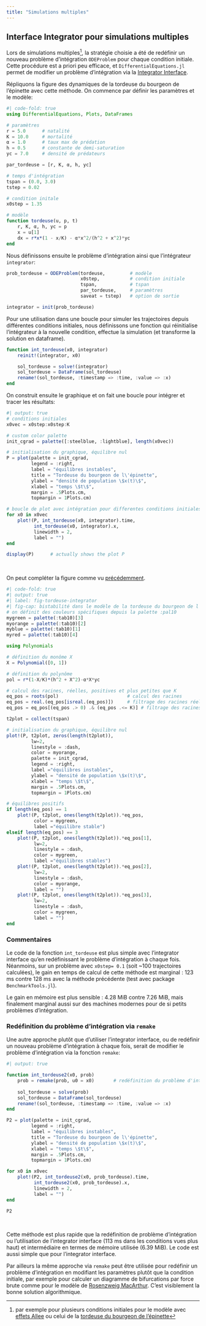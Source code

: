 ```yaml
---
title: "Simulations multiples"
---
```


## Interface Integrator pour simulations multiples

Lors de simulations multiples^[par exemple pour plusieurs conditions initiales pour le modèle avec [effets Allee](pop_isolees.qmd) ou celui de la [tordeuse du bourgeon de l'épinette](pop_exploitees.qmd)], la stratégie choisie a été de redéfinir un nouveau problème d'intégration `ODEProblem` pour chaque condition initiale. Cette procédure est a priori peu efficace, et `DifferentialEquations.jl` permet de modifier un problème d'intégration via la [Integrator Interface](https://docs.sciml.ai/DiffEqDocs/stable/basics/integrator/). 

Répliquons la figure des dynamiques de la tordeuse du bourgeon de l'épinette avec cette méthode. On commence par définir les paramètres et le modèle:

```julia
#| code-fold: true
using DifferentialEquations, Plots, DataFrames

# paramètres
r = 5.0      # natalité
K = 10.0     # mortalité
α = 1.0      # taux max de prédation
h = 0.5      # constante de demi-saturation
yc = 7.0     # densité de prédateurs

par_tordeuse = [r, K, α, h, yc] 

# temps d'intégration
tspan = (0.0, 3.0)
tstep = 0.02

# condition initale
x0step = 1.35

# modèle
function tordeuse(u, p, t)
    r, K, α, h, yc = p
    x = u[1]
    dx = r*x*(1 - x/K) - α*x^2/(h^2 + x^2)*yc
end
```

Nous définissons ensuite le problème d'intégration ainsi que l'intégrateur `integrator`:
```julia
prob_tordeuse = ODEProblem(tordeuse,         # modèle
                           x0step,           # condition initiale
                           tspan,            # tspan
                           par_tordeuse,     # paramètres
                           saveat = tstep)   # option de sortie

integrator = init(prob_tordeuse)
```

Pour une utilisation dans une boucle pour simuler les trajectoires depuis différentes conditions initiales, nous définissons une fonction qui réinitialise l'intégrateur à la nouvelle condition, effectue la simulation (et transforme la solution en dataframe).

```julia
function int_tordeuse(x0, integrator)
    reinit!(integrator, x0)

    sol_tordeuse = solve!(integrator)
    sol_tordeuse = DataFrame(sol_tordeuse)
    rename!(sol_tordeuse, :timestamp => :time, :value => :x)
end
```

On construit ensuite le graphique et on fait une boucle pour intégrer et tracer les résultats:
```julia
#| output: true
# conditions initiales
x0vec = x0step:x0step:K

# custom color palette
init_cgrad = palette([:steelblue, :lightblue], length(x0vec))

# initialisation du graphique, équilibre nul
P = plot(palette = init_cgrad,
         legend = :right, 
         label = "équilibres instables",
         title = "Tordeuse du bourgeon de l\'épinette",
         ylabel = "densité de population \$x(t)\$", 
         xlabel = "temps \$t\$",
         margin = .5Plots.cm,
         topmargin = 1Plots.cm)

# boucle de plot avec intégration pour differentes conditions initiales
for x0 in x0vec
    plot!(P, int_tordeuse(x0, integrator).time, 
          int_tordeuse(x0, integrator).x,
          linewidth = 2,
          label = "")
end

display(P)      # actually shows the plot P
```
\

On peut compléter la figure comme vu [précédemment](pop_exploitees.qmd).

```julia
#| code-fold: true
#| output: true
#| label: fig-tordeuse-integrator
#| fig-cap: bistabilité dans le modèle de la tordeuse du bourgeon de l'épinette
# on définit des couleurs spécifiques depuis la palette :pal10
mygreen = palette(:tab10)[3]
myorange = palette(:tab10)[2]
myblue = palette(:tab10)[1]
myred = palette(:tab10)[4]

using Polynomials

# définition du monôme X
X = Polynomial([0, 1])

# définition du polynôme 
pol = r*(1-X/K)*(h^2 + X^2)-α*X*yc

# calcul des racines, réelles, positives et plus petites que K
eq_pos = roots(pol)                         # calcul des racines
eq_pos = real.(eq_pos[isreal.(eq_pos)])     # filtrage des racines réelles
eq_pos = eq_pos[(eq_pos .> 0) .& (eq_pos .<= K)] # filtrage des racines >0 et <K

t2plot = collect(tspan)

# initialisation du graphique, équilibre nul
plot!(P, t2plot, zeros(length(t2plot)), 
         lw=2, 
         linestyle = :dash, 
         color = myorange, 
         palette = init_cgrad,
         legend = :right, 
         label ="équilibres instables",
         ylabel = "densité de population \$x(t)\$", 
         xlabel = "temps \$t\$",
         margin = .5Plots.cm,
         topmargin = 1Plots.cm)

# équilibres positifs
if length(eq_pos) == 1
    plot!(P, t2plot, ones(length(t2plot)).*eq_pos, 
          color = mygreen, 
          label ="équilibre stable")
elseif length(eq_pos) == 3
    plot!(P, t2plot, ones(length(t2plot)).*eq_pos[1], 
          lw=2, 
          linestyle = :dash, 
          color = mygreen, 
          label ="équilibres stables")
    plot!(P, t2plot, ones(length(t2plot)).*eq_pos[2], 
          lw=2, 
          linestyle = :dash, 
          color = myorange, 
          label = "")
    plot!(P, t2plot, ones(length(t2plot)).*eq_pos[3], 
          lw=2, 
          linestyle = :dash, 
          color = mygreen, 
          label = "")
end
```

### Commentaires

Le code de la fonction `int_tordeuse` est plus simple avec l'integrator interface qu'en redéfinissant le problème d'intégration à chaque fois. Néanmoins, sur un problème avec `x0step= 0.1` (soit ~100 trajectoires calculées), le gain en temps de calcul de cette méthode est marginal : 123 ms contre 128 ms avec la méthode précédente (test avec package `BenchmarkTools.jl`). 

Le gain en mémoire est plus sensible : 4.28 MiB contre 7.26 MiB, mais finalement marginal aussi sur des machines modernes pour de si petits problèmes d'intégration.

### Redéfinition du problème d'intégration via `remake`

Une autre approche plutôt que d'utiliser l'integrator interface, ou de redéfinir un nouveau problème d'intégration à chaque fois, serait de modifier le problème d'intégration via la fonction `remake`:

```julia
#| output: true

function int_tordeuse2(x0, prob)
    prob = remake(prob, u0 = x0)       # redéfinition du problème d'intégration
    
    sol_tordeuse = solve(prob)
    sol_tordeuse = DataFrame(sol_tordeuse)
    rename!(sol_tordeuse, :timestamp => :time, :value => :x)
end

P2 = plot(palette = init_cgrad,
         legend = :right, 
         label = "équilibres instables",
         title = "Tordeuse du bourgeon de l\'épinette",
         ylabel = "densité de population \$x(t)\$", 
         xlabel = "temps \$t\$",
         margin = .5Plots.cm,
         topmargin = 1Plots.cm)

for x0 in x0vec
    plot!(P2, int_tordeuse2(x0, prob_tordeuse).time, 
          int_tordeuse2(x0, prob_tordeuse).x,
          linewidth = 2,
          label = "")
end

P2
```
\

Cette méthode est plus rapide que la redéfinition de problème d'intégration ou l'utilisation de l'integrator interface (113 ms dans les conditions vues plus haut) et intermédiaire en termes de mémoire utilisée (6.39 MiB). Le code est aussi simple que pour l'integrator interface.

Par ailleurs la même approche via `remake` peut être utilisée pour redéfinir un problème d'intégration en modifiant les paramètres plutôt que la condition initiale, par exemple pour calculer un diagramme de bifurcations par force brute comme pour le modèle de [Rosenzweig MacArthur](pop_interactions2.qmd). C'est visiblement la bonne solution algorithmique. 
